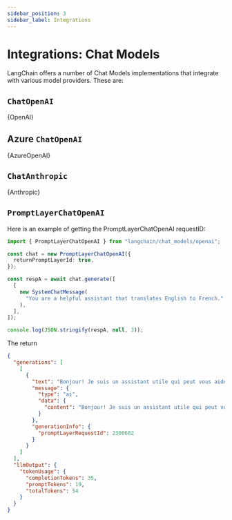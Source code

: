 ```yaml
---
sidebar_position: 3
sidebar_label: Integrations
---
```



# Integrations: Chat Models

LangChain offers a number of Chat Models implementations that integrate with various model providers. These are:

## `ChatOpenAI`


<CodeBlock language="typescript">{OpenAI}</CodeBlock>

## Azure `ChatOpenAI`


<CodeBlock language="typescript">{AzureOpenAI}</CodeBlock>

## `ChatAnthropic`


<CodeBlock language="typescript">{Anthropic}</CodeBlock>

## `PromptLayerChatOpenAI`

Here is an example of getting the PromptLayerChatOpenAI requestID:

```typescript
import { PromptLayerChatOpenAI } from "langchain/chat_models/openai";

const chat = new PromptLayerChatOpenAI({
  returnPromptLayerId: true,
});

const respA = await chat.generate([
  [
    new SystemChatMessage(
      "You are a helpful assistant that translates English to French."
    ),
  ],
]);

console.log(JSON.stringify(respA, null, 3));
```

The return

```json
{
  "generations": [
    [
      {
        "text": "Bonjour! Je suis un assistant utile qui peut vous aider à traduire de l'anglais vers le français. Que puis-je faire pour vous aujourd'hui?",
        "message": {
          "type": "ai",
          "data": {
            "content": "Bonjour! Je suis un assistant utile qui peut vous aider à traduire de l'anglais vers le français. Que puis-je faire pour vous aujourd'hui?"
          }
        },
        "generationInfo": {
          "promptLayerRequestId": 2300682
        }
      }
    ]
  ],
  "llmOutput": {
    "tokenUsage": {
      "completionTokens": 35,
      "promptTokens": 19,
      "totalTokens": 54
    }
  }
}
```
